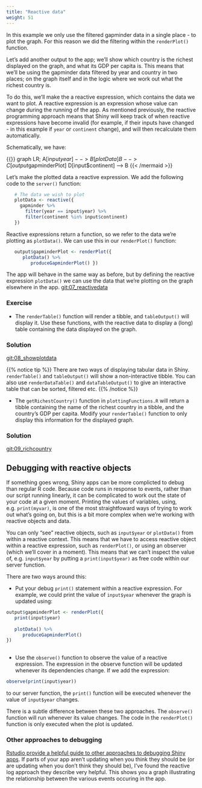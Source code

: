 ```yaml
---
title: "Reactive data"
weight: 51
---
```



In this example we only use the filtered gapminder data in a single place - to plot the graph.   For this reason we did the filtering within the `renderPlot()` function.   

Let's add another output to the app; we'll show which country is the richest displayed on the graph, and what its GDP per capita is. This means that we'll be using the gapminder data filtered by year and country in two places; on the graph itself and in the logic where we work out what the richest country is.   

To do this, we'll make the a reactive expression, which contains the data we want to plot.  A reactive expression is an expression whose value can change during the running of the app.   As mentioned previously, the reactive programming approach means that Shiny will keep track of when reactive expressions have become invalid (for example, if their inputs have changed - in this example if `year` or `continent` change), and will then recalculate them automatically.  

Schematically, we have:

{{<mermaid align="left" >}}
graph LR;
   A[input$year] --> B[plotData]
   B --> C[output$gapminderPlot]
   D[input$continent] --> B
{{< /mermaid >}}

Let's make the plotted data a reactive expression. We add the following code to the `server()` function:

```r
 
   # The data we wish to plot
   plotData <- reactive({
     gapminder %>% 
       filter(year == input$year) %>% 
       filter(continent %in% input$continent)
   })


```

Reactive expressions return a function, so we refer to the data we're plotting as `plotData()`.  We can use this in our `renderPlot()` function:

```r

   output$gapminderPlot <- renderPlot({
      plotData() %>% 
         produceGapminderPlot() })

```

The app will behave in the same way as before, but by defining the reactive expression `plotData()` we can use the data that we're plotting on the graph elsewhere in the app. [git:07_reactivedata]()

###  Exercise

- The `renderTable()` function will render a tibble, and `tableOutput()` will display it.   Use these functions, with the reactive data to display a (long) table containing the data displayed on the graph.

### Solution

[git:08_showplotdata]()


{{% notice tip %}}
There are two ways of displaying tabular data in Shiny.  `renderTable()` and `tableOutput()` will show a non-interactive tibble.  You can also use `renderDataTable()` and `dataTableOutput()` to give an interactive table that can be sorted, filtered etc.
{{% /notice %}}


- The `getRichestCountry()` function in `plottingFunctions.R` will return a tibble containing the name of the richest country in a tibble, and the country's GDP per capita. Modify your `renderTable()` function to only display this information for the displayed graph.

### Solution

[git:09_richcountry]()


## Debugging with reactive objects

If something goes wrong, Shiny apps can be more complicted to debug than regular R code.  Because code runs in response to events, rather than our script running linearly, it can be complicated to work out the state of your code at a given moment. Printing the values of variables, using, e.g. `print(myvar)`,  is one of the most straightfoward ways of trying to work out what's going on, but this is a bit more complex when we're working with reactive objects and data.

You can only "see" reactive objects, such as `input$year` or `plotData()` from within a reactive context.  This means that we have to access reactive object within a reactive expression, such as `renderPlot()`, or using an observer (which we'll cover in a moment).  This means that we can't inspect the value of, e.g. `input$year` by putting a `print(input$year)` as free code within our server function.

There are two ways around this:

* Put your debug `print()` statement within a reactive expression.  For example, we could print the value of `input$year` whenever the graph is updated using:

```r
output$gapminderPlot <- renderPlot({
   print(input$year)
   
   plotData() %>% 
      produceGapminderPlot()
})
   
```

* Use the `observe()` function to observe the value of a reactive expression.  The expression in the observe function will be updated whenever its dependencies change.  If we add the expression:

```r
observe(print(input$year))
```

to our server function, the `print()` function will be executed whenever the value of `input$year` changes.  

There is a subtle difference between these two approaches.  The `observe()` function will run whenever its value changes.  The code in the `renderPlot()` function is only executed when the plot is updated.

### Other approaches to debugging

[Rstudio provide a helpful guide to other approaches to debugging Shiny apps](https://shiny.rstudio.com/articles/debugging.html).  If parts of your app aren't updating when you think they should be (or are updating when you don't think they should be), I've found the reactive log approach they describe very helpful.  This shows you a graph illustrating the relationship between the various events occuring in the app.  











